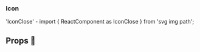 
<Meta title="Atoms/Icons" component={IconVanilla} />

### Icon
'IconClose' - import { ReactComponent as IconClose } from 'svg img path';

<Preview>
  <Story name="Close Icon">
      <IconVanilla  {...defaultConfig} title="close icon"  width="30px" height="30px">
        <IconClose />
       </IconVanilla>
  </Story>
</Preview>


## Props 🔧

<Props of={IconVanilla} />
